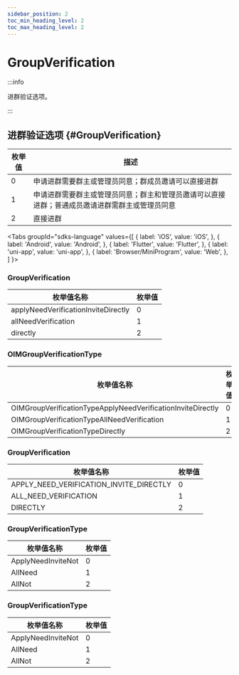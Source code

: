 ```yaml
---
sidebar_position: 2
toc_min_heading_level: 2
toc_max_heading_level: 2
---
```


# GroupVerification

:::info

进群验证选项。

:::

## 进群验证选项 {#GroupVerification}

| 枚举值 | 描述                                 |
| ------ | ------------------------------------ |
| 0      | 申请进群需要群主或管理员同意；群成员邀请可以直接进群              |
| 1      | 申请进群需要群主或管理员同意；群主和管理员邀请可以直接进群；普通成员邀请进群需群主或管理员同意 |
| 2      | 直接进群                             |

<Tabs
groupId="sdks-language"
values={[
{ label: 'iOS', value: 'iOS', },
{ label: 'Android', value: 'Android', },
{ label: 'Flutter', value: 'Flutter', },
{ label: 'uni-app', value: 'uni-app', },
{ label: 'Browser/MiniProgram', value: 'Web', },
]
}>

<TabItem value="Flutter">

### GroupVerification

| 枚举值名称                          | 枚举值 |
| ----------------------------------- | ------ |
| applyNeedVerificationInviteDirectly | 0      |
| allNeedVerification                 | 1      |
| directly                            | 2      |

</TabItem>

<TabItem value="iOS">

### OIMGroupVerificationType

| 枚举值名称                                                  | 枚举值 |
| ----------------------------------------------------------- | ------ |
| OIMGroupVerificationTypeApplyNeedVerificationInviteDirectly | 0      |
| OIMGroupVerificationTypeAllNeedVerification                 | 1      |
| OIMGroupVerificationTypeDirectly                            | 2      |

</TabItem>

<TabItem value="Android">

###  GroupVerification

| 枚举值名称                          | 枚举值 |
| ----------------------------------- | ------ |
| APPLY_NEED_VERIFICATION_INVITE_DIRECTLY | 0      |
| ALL_NEED_VERIFICATION                 | 1      |
| DIRECTLY                            | 2      |

</TabItem>

<TabItem value="Web">

### GroupVerificationType

| 枚举值名称         | 枚举值 |
| ------------------ | ------ |
| ApplyNeedInviteNot | 0      |
| AllNeed            | 1      |
| AllNot             | 2      |

</TabItem>

<TabItem value="uni-app">

### GroupVerificationType

| 枚举值名称         | 枚举值 |
| ------------------ | ------ |
| ApplyNeedInviteNot | 0      |
| AllNeed            | 1      |
| AllNot             | 2      |

</TabItem>

</Tabs>
